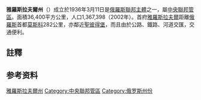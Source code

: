 {{Request translation|ru}}
{{Infobox Russian federal subject
|name=雅羅斯拉夫爾州
|ru_name=Ярославская область
|image_map=Map of Russia - Yaroslavl Oblast.svg
|latd=57
|latm=52
|longd=39
|longm=12
|image_coa=Coat of Arms of Yaroslavl Oblast (2011) full.svg
|coa_caption={{link-ru|雅羅斯拉夫爾州州徽|Герб Ярославской области|州徽}}
|image_flag=Flag of Yaroslavl Oblast.svg
|flag_caption={{link-en|雅羅斯拉夫爾州州旗|Flag of Yaroslavl Oblast|州旗}}
|anthem
|anthem_ref
|holiday
|holiday_ref
|political_status=州
|political_status_link=州 (俄罗斯)
|federal_district=[[中央聯邦管區|中央聯邦管區]]
|economic_region=[[中央经济地区|中央经济地区]]
|adm_ctr_type=行政中心
|adm_ctr_name=[[雅羅斯拉夫爾|雅羅斯拉夫爾]]
|adm_ctr_ref
|pop_2010census=1272468
|pop_2010census_rank=39
|urban_pop_2010census=82.2%
|rural_pop_2010census=17.8%
|pop_2010census_ref=
|pop_density
|pop_density_as_of
|pop_density_ref
|pop_latest
|pop_latest_date
|pop_latest_ref
|area_km2=36400
|area_km2_rank=60
|area_km2_ref
|established_date=1936年3月11日
|established_date_ref
|license_plates=76
|ISO=RU-YAR
|gov_as_of=March 2011
|leader_title=[[雅罗斯拉夫尔州州长|州长]]
|leader_title_ref=
|leader_name={{link-en|米哈伊尔·雅科夫列维奇·叶夫拉耶夫|Mikhail Yevrayev|米哈伊尔·叶夫拉耶夫}}
|leader_name_ref= 
|legislature={{link-ru|雅罗斯拉夫尔州杜马|Ярославская областная дума}}
|legislature_ref
|website=http://www.adm.yar.ru
|website_ref
|date=March 2011
}}
'''雅羅斯拉夫爾州'''（{{lang-rus|Ярославская область|Yaroslavskaya oblast}}）成立於1936年3月11日是[[俄羅斯聯邦主體|俄羅斯聯邦主體]]之一，屬[[中央聯邦管區|中央聯邦管區]]。面積36,400平方公里，人口1,367,398（2002年）。首府[[雅羅斯拉夫爾|雅羅斯拉夫爾]]距離[[俄羅斯|俄羅斯]]首都[[莫斯科|莫斯科]]282公里，亦鄰近[[聖彼得堡|聖彼得堡]]，而且由於公路、鐵路、河道交匯，交通便利。

==註釋==
{{NoteFoot}}

==参考资料==
{{Commons category|Yaroslavl Oblast}}
{{reflist}}

{{雅羅斯拉夫爾州行政區劃}}
{{rossija}}
{{Authority control}}
{{DEFAULTSORT:Yaroslavl}}
[[Category:雅羅斯拉夫爾州|雅羅斯拉夫爾州]]
[[Category:中央聯邦管區|Category:中央聯邦管區]]
[[Category:俄罗斯州份|Category:俄罗斯州份]]